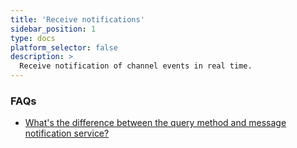 ```yaml
---
title: 'Receive notifications'
sidebar_position: 1
type: docs
platform_selector: false
description: >
  Receive notification of channel events in real time.
---
```





<Ncs />

### FAQs

- [What's the difference between the query method and message notification service?](/help/general-product-inquiry/query_vs_notifications)